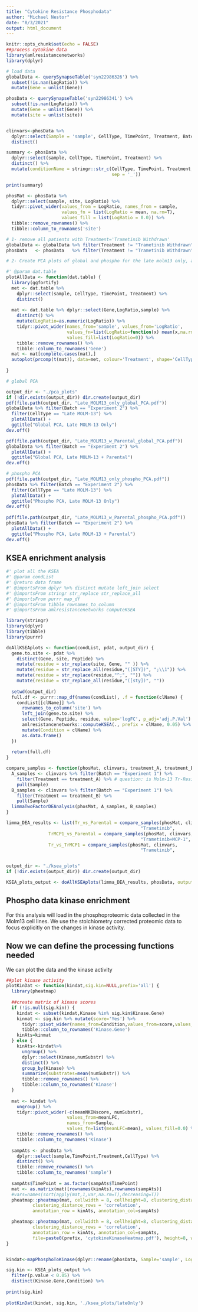 ```yaml
---
title: "Cytokine Resistance Phosphodata"
author: "Michael Nestor"
date: "8/3/2021"
output: html_document
---
```



```r
knitr::opts_chunk$set(echo = FALSE)
##process cytokine data
library(amlresistancenetworks)
library(dplyr)
```

```r
# load data
globalData <- querySynapseTable('syn22986326') %>%
  subset(!is.nan(LogRatio)) %>%
  mutate(Gene = unlist(Gene))

phosData <- querySynapseTable('syn22986341') %>%
  subset(!is.nan(LogRatio)) %>%
  mutate(Gene = unlist(Gene)) %>%
  mutate(site = unlist(site))


clinvars<-phosData %>%
  dplyr::select(Sample = 'sample', CellType, TimePoint, Treatment, Batch) %>%
  distinct()

summary <- phosData %>%
  dplyr::select(sample, CellType, TimePoint, Treatment) %>%
  distinct() %>%
  mutate(conditionName = stringr::str_c(CellType, TimePoint, Treatment,
                                        sep = '_'))

print(summary)

phosMat <- phosData %>%
  dplyr::select(sample, site, LogRatio) %>%
  tidyr::pivot_wider(values_from = LogRatio, names_from = sample,
                     values_fn = list(LogRatio = mean, na.rm=T),
                     values_fill = list(LogRatio = 0.0)) %>%
  tibble::remove_rownames() %>%
  tibble::column_to_rownames('site')
```

```r
# 1- remove all patients with Treatment='Trametinib Withdrawn'
globalData <- globalData %>% filter(Treatment != "Trametinib Withdrawn")
phosData   <- phosData   %>% filter(Treatment != "Trametinib Withdrawn")
```

```r
# 2- Create PCA plots of global and phospho for the late molm13 only, and the late molm 13 + parental

#' @param dat.table
plotAllData <- function(dat.table) {
  library(ggfortify)
  met <- dat.table %>%
    dplyr::select(sample, CellType, TimePoint, Treatment) %>%
    distinct()
    
  mat <- dat.table %>% dplyr::select(Gene,LogRatio,sample) %>%
    distinct() %>%
    mutate(LogRatio=as.numeric(LogRatio)) %>%
    tidyr::pivot_wider(names_from='sample', values_from='LogRatio',
                       values_fn=list(LogRatio=function(x) mean(x,na.rm=T)),
                       values_fill=list(LogRatio=0)) %>%
    tibble::remove_rownames() %>%
    tibble::column_to_rownames('Gene')
  mat <- mat[complete.cases(mat),]
  autoplot(prcomp(t(mat)), data=met, colour='Treatment', shape='CellType')
 
}

# global PCA

output_dir <- "./pca_plots"
if (!dir.exists(output_dir)) dir.create(output_dir)
pdf(file.path(output_dir, "Late_MOLM13_only_global_PCA.pdf"))
globalData %>% filter(Batch == "Experiment 2") %>%
  filter(CellType == "Late MOLM-13") %>%
  plotAllData() +
  ggtitle("Global PCA, Late MOLM-13 Only")
dev.off()

pdf(file.path(output_dir, "Late_MOLM13_w_Parental_global_PCA.pdf"))
globalData %>% filter(Batch == "Experiment 2") %>%
  plotAllData() +
  ggtitle("Global PCA, Late MOLM-13 + Parental")
dev.off()

# phospho PCA
pdf(file.path(output_dir, "Late_MOLM13_only_phospho_PCA.pdf"))
phosData %>% filter(Batch == "Experiment 2") %>%
  filter(CellType == "Late MOLM-13") %>%
  plotAllData() +
  ggtitle("Phospho PCA, Late MOLM-13 Only")
dev.off()
  
pdf(file.path(output_dir, "Late_MOLM13_w_Parental_phospho_PCA.pdf"))
phosData %>% filter(Batch == "Experiment 2") %>%
  plotAllData() +
  ggtitle("Phospho PCA, Late MOLM-13 + Parental")
dev.off()

```



## KSEA enrichment analysis
```r
#' plot all the KSEA 
#' @param condList
#' @return data frame
#' @importsFrom dplyr %>% distinct mutate left_join select 
#' @importsFrom stringr str_replace str_replace_all
#' @importsFrom purrr map_df
#' @importsFrom tibble rownames_to_column
#' @importsFrom amlresistancenetworks computeKSEA

library(stringr)
library(dplyr)
library(tibble)
library(purrr)

doAllKSEAplots <- function(condList, pdat, output_dir) {
  gene.to.site <- pdat %>%
    distinct(Gene, site, Peptide) %>%
    mutate(residue = str_replace(site, Gene, "" )) %>%
    mutate(residue = str_replace_all(residue,"([STY])", ";\\1")) %>%
    mutate(residue = str_replace(residue,"^;", "")) %>%
    mutate(residue = str_replace_all(residue,"([sty])", ""))
  
  setwd(output_dir)
  full.df <- purrr::map_df(names(condList), .f = function(clName) { 
    condList[[clName]] %>%
      rownames_to_column('site') %>%
      left_join(gene.to.site) %>%
      select(Gene, Peptide, residue, value='logFC', p_adj='adj.P.Val') %>%
      amlresistancenetworks::computeKSEA(., prefix = clName, 0.05) %>%
      mutate(Condition = clName) %>%
      as.data.frame()
  })
  
  return(full.df)
}

compare_samples <- function(phosMat, clinvars, treatment_A, treatment_B) {
  A_samples <- clinvars %>% filter(Batch == "Experiment 1") %>%
    filter(Treatment == treatment_A) %>% # question: is Molm-13 Tr-Resistant ok to use here?
    pull(Sample)
  B_samples <- clinvars %>% filter(Batch == "Experiment 1") %>%
    filter(Treatment == treatment_B) %>% 
    pull(Sample)
  limmaTwoFactorDEAnalysis(phosMat, A_samples, B_samples)
}

limma_DEA_results <- list(Tr_vs_Parental = compare_samples(phosMat, clinvars,
                                                   "Trametinib",       "none"),
                TrMCP1_vs_Parental = compare_samples(phosMat, clinvars,
                                                   "Trametinib+MCP-1", "none"),
                Tr_vs_TrMCP1 = compare_samples(phosMat, clinvars,
                                                   "Trametinib",       "Trametinib+MCP-1"))


output_dir <- "./ksea_plots"
if (!dir.exists(output_dir)) dir.create(output_dir)

KSEA_plots_output <- doAllKSEAplots(limma_DEA_results, phosData, output_dir = "./ksea_plots")
```


## Phospho data kinase enrichment

For this analysis will load in the phosphoproteomic data collected in the Molm13 cell lines. We use the 
stoichiometry corrected proteomic data to focus explicitly on the changes in kinase activity. 



## Now we can define the processing functions needed

We can plot the data and the kinase activity
```r


##plot kinase activity
plotKinDat <- function(kindat,sig.kin=NULL,prefix='all') {
  library(pheatmap)
  
  ##create matrix of kinase scores
  if (!is.null(sig.kin)) {
    kindat <- subset(kindat,Kinase %in% sig.kin$Kinase.Gene)
    kinmat <- sig.kin %>% mutate(score='Yes') %>%
      tidyr::pivot_wider(names_from=Condition,values_from=score,values_fill=list(score='No')) %>%
      tibble::column_to_rownames('Kinase.Gene')
    kinAts=kinmat
  } else {
    kinAts<-kindat%>%
      ungroup() %>%
      dplyr::select(Kinase,numSubstr) %>%
      distinct() %>%
      group_by(Kinase) %>%
      summarize(substrates=mean(numSubstr)) %>%
      tibble::remove_rownames() %>%
      tibble::column_to_rownames('Kinase')
  }
  
  mat <- kindat %>%
    ungroup() %>%
    tidyr::pivot_wider(-c(meanNKINscore, numSubstr),
                       values_from=meanLFC,
                       names_from=Sample,
                       values_fn=list(meanLFC=mean), values_fill=0.0) %>%
    tibble::remove_rownames() %>%
    tibble::column_to_rownames('Kinase')
  
  sampAts <- phosData %>%
    dplyr::select(sample,TimePoint,Treatment,CellType) %>%
    distinct() %>%
    tibble::remove_rownames() %>%
    tibble::column_to_rownames('sample')
  
  sampAts$TimePoint = as.factor(sampAts$TimePoint)
  mat <- as.matrix(mat)[rownames(kinAts),rownames(sampAts)]
  #vars=names(sort(apply(mat,1,var,na.rm=T),decreasing=T))
  pheatmap::pheatmap(mat, cellwidth = 8, cellheight=8, clustering_distance_cols = 'correlation',
          clustering_distance_rows = 'correlation',
          annotation_row = kinAts, annotation_col=sampAts) 

  pheatmap::pheatmap(mat, cellwidth = 8, cellheight=8, clustering_distance_cols = 'correlation',
          clustering_distance_rows = 'correlation',
          annotation_row = kinAts, annotation_col=sampAts,
          file=paste0(prefix, 'cytokineKinaseHeatmap.pdf'), height=8, width=10) 
}


kindat<-mapPhosphoToKinase(dplyr::rename(phosData, Sample='sample', LogFoldChange='LogRatio'))

sig.kin <- KSEA_plots_output %>%
  filter(p.value < 0.05) %>%
  distinct(Kinase.Gene,Condition) %>%
  
print(sig.kin)
  
plotKinDat(kindat, sig.kin, './ksea_plots/lateOnly')
```

